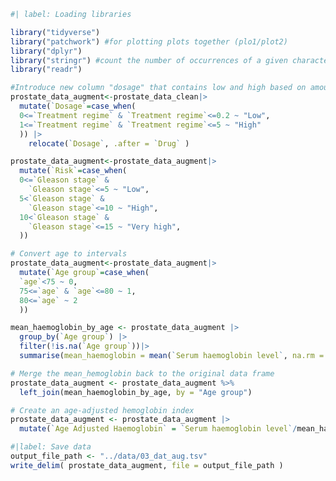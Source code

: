```r
#| label: Loading libraries

library("tidyverse")
library("patchwork") #for plotting plots together (plo1/plot2)
library("dplyr")
library("stringr") #count the number of occurrences of a given character in a string
library("readr")
```

```r

#Introduce new column "dosage" that contains low and high based on amount of drug used
prostate_data_augment<-prostate_data_clean|>
  mutate(`Dosage`=case_when(
  0<=`Treatment regime` & `Treatment regime`<=0.2 ~ "Low",
  1<=`Treatment regime` & `Treatment regime`<=5 ~ "High"
  )) |>
    relocate(`Dosage`, .after = `Drug` )

prostate_data_augment<-prostate_data_augment|>
  mutate(`Risk`=case_when(
  0<=`Gleason stage` &
    `Gleason stage`<=5 ~ "Low",
  5<`Gleason stage` &
    `Gleason stage`<=10 ~ "High",
  10<`Gleason stage` &
    `Gleason stage`<=15 ~ "Very high",
  ))

# Convert age to intervals
prostate_data_augment<-prostate_data_augment|>
  mutate(`Age group`=case_when(
  `age`<75 ~ 0,
  75<=`age` & `age`<=80 ~ 1,
  80<=`age` ~ 2
  ))
```

```r
mean_haemoglobin_by_age <- prostate_data_augment |>
  group_by(`Age group`) |>
  filter(!is.na(`Age group`))|>
  summarise(mean_haemoglobin = mean(`Serum haemoglobin level`, na.rm = TRUE))

# Merge the mean_hemoglobin back to the original data frame
prostate_data_augment <- prostate_data_augment %>%
  left_join(mean_haemoglobin_by_age, by = "Age group")

# Create an age-adjusted hemoglobin index
prostate_data_augment <- prostate_data_augment |>
  mutate(`Age Adjusted Haemoglobin` = `Serum haemoglobin level`/mean_haemoglobin)
```


```r
#|label: Save data
output_file_path <- "../data/03_dat_aug.tsv"
write_delim( prostate_data_augment, file = output_file_path )
```

